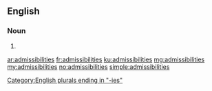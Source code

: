 ==English==

===Noun===
{{head|en|plural}}

# {{plural of|admissibility|lang=en}}

[[Category:English plurals ending in "-ies"]]

[[ar:admissibilities]]
[[fr:admissibilities]]
[[ku:admissibilities]]
[[mg:admissibilities]]
[[my:admissibilities]]
[[no:admissibilities]]
[[simple:admissibilities]]